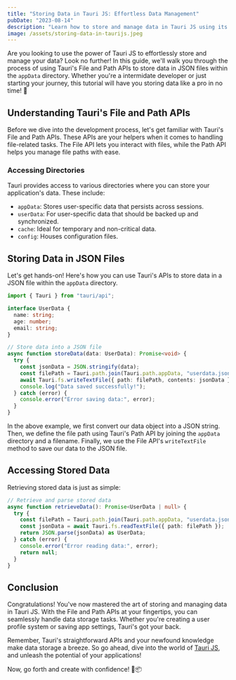 ```yaml
---
title: "Storing Data in Tauri JS: Effortless Data Management"
pubDate: "2023-08-14"
description: "Learn how to store and manage data in Tauri JS using its File and Path APIs. Explore easy-to-follow steps with code examples to save data in JSON files within the appData directory"
image: /assets/storing-data-in-taurijs.jpeg
---
```


Are you looking to use the power of Tauri JS to effortlessly store and manage your data? Look no further! In this guide, we'll walk you through the process of using Tauri's File and Path APIs to store data in JSON files within the `appData` directory. Whether you're a intermidate developer or just starting your journey, this tutorial will have you storing data like a pro in no time! 🚀

## Understanding Tauri's File and Path APIs

Before we dive into the development process, let's get familiar with Tauri's File and Path APIs. These APIs are your helpers when it comes to handling file-related tasks. The File API lets you interact with files, while the Path API helps you manage file paths with ease.

### Accessing Directories

Tauri provides access to various directories where you can store your application's data. These include:

- `appData`: Stores user-specific data that persists across sessions.
- `userData`: For user-specific data that should be backed up and synchronized.
- `cache`: Ideal for temporary and non-critical data.
- `config`: Houses configuration files.

## Storing Data in JSON Files

Let's get hands-on! Here's how you can use Tauri's APIs to store data in a JSON file within the `appData` directory.

```typescript
import { Tauri } from "tauri/api";

interface UserData {
  name: string;
  age: number;
  email: string;
}

// Store data into a JSON file
async function storeData(data: UserData): Promise<void> {
  try {
    const jsonData = JSON.stringify(data);
    const filePath = Tauri.path.join(Tauri.path.appData, "userdata.json");
    await Tauri.fs.writeTextFile({ path: filePath, contents: jsonData });
    console.log("Data saved successfully!");
  } catch (error) {
    console.error("Error saving data:", error);
  }
}
```

In the above example, we first convert our data object into a JSON string. Then, we define the file path using Tauri's Path API by joining the `appData` directory and a filename. Finally, we use the File API's `writeTextFile` method to save our data to the JSON file.

## Accessing Stored Data

Retrieving stored data is just as simple:

```typescript
// Retrieve and parse stored data
async function retrieveData(): Promise<UserData | null> {
  try {
    const filePath = Tauri.path.join(Tauri.path.appData, "userdata.json");
    const jsonData = await Tauri.fs.readTextFile({ path: filePath });
    return JSON.parse(jsonData) as UserData;
  } catch (error) {
    console.error("Error reading data:", error);
    return null;
  }
}
```

## Conclusion

Congratulations! You've now mastered the art of storing and managing data in Tauri JS. With the File and Path APIs at your fingertips, you can seamlessly handle data storage tasks. Whether you're creating a user profile system or saving app settings, Tauri's got your back.

Remember, Tauri's straightforward APIs and your newfound knowledge make data storage a breeze. So go ahead, dive into the world of [Tauri JS](https://tauri.app/v1/api/js/fs/), and unleash the potential of your applications!

Now, go forth and create with confidence! 🎉📦
